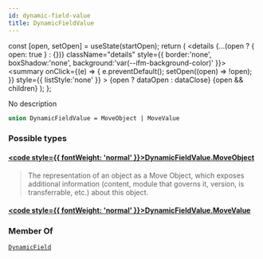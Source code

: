 ```yaml
---
id: dynamic-field-value
title: DynamicFieldValue
---
```









  const [open, setOpen] = useState(startOpen);
  return (
    <details {...(open ? { open: true } : {})} className="details" style={{ border:'none', boxShadow:'none', background:'var(--ifm-background-color)' }}>
      <summary
        onClick={(e) => {
          e.preventDefault();
          setOpen((open) => !open);
        }}
        style={{ listStyle:'none' }}
      >
      {open ? dataOpen : dataClose}
      </summary>
      {open && children}
    </details>
  );
};








No description


```graphql
union DynamicFieldValue = MoveObject | MoveValue
```




### Possible types

#### [<code style={{ fontWeight: 'normal' }}>DynamicFieldValue.<b>MoveObject</b></code>](/references/iota-api/iota-graphql/reference/types/objects/move-object) <Badge class="badge badge--secondary" text="object"/> 
> 
> 
> The representation of an object as a Move Object, which exposes additional information
> (content, module that governs it, version, is transferrable, etc.) about this object.
> 

#### [<code style={{ fontWeight: 'normal' }}>DynamicFieldValue.<b>MoveValue</b></code>](/references/iota-api/iota-graphql/reference/types/objects/move-value) <Badge class="badge badge--secondary" text="object"/> 
> 
> 
> 
> 





### Member Of

[`DynamicField`](/references/iota-api/iota-graphql/reference/types/objects/dynamic-field)  <Badge class="badge badge--secondary" text="object"/>

